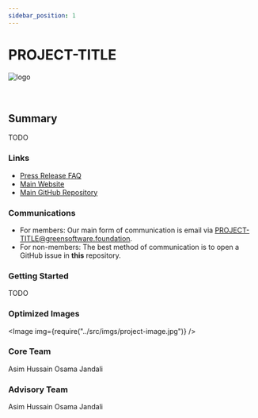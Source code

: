 ```yaml
---
sidebar_position: 1
---
```



# PROJECT-TITLE

<div class="intro-logo">
  <img src="/img/logo.svg" alt="logo" />
</div>
<br />
<br />

## Summary

TODO

### Links

- [Press Release FAQ](#)
- [Main Website](#)
- [Main GitHub Repository](#)

### Communications

- For members: Our main form of communication is email via PROJECT-TITLE@greensoftware.foundation.
- For non-members: The best method of communication is to open a GitHub issue in **this** repository.

### Getting Started

TODO

### Optimized Images

<!---

Use Image component from plugin-ideal-image
to optimize images and generate a small version of the image.

For more details, see:
https://docusaurus.io/docs/api/plugins/@docusaurus/plugin-ideal-image

--->

<Image img={require("../src/imgs/project-image.jpg")} />

### Core Team

<!---

Replace the below with your team members. 

There should be a core team with at least a PM

--->

<TeamMembers>
  <TeamMember
    role="PM"
    company="GSF"
    github="jawache"
    twitter="jawache"
    linkedin="jawache"
  >
    Asim Hussain
  </TeamMember>
  <TeamMember
    role="Lead"
    company="Goldman Sachs"
    github="osamajandali"
    twitter="osama_jandali"
    linkedin="osamajandali"
  >
    Osama Jandali
  </TeamMember>
</TeamMembers>

### Advisory Team

<TeamMembers>
  <TeamMember
    role="PM"
    company="GSF"
    github="jawache"
    twitter="jawache"
    linkedin="jawache"
  >
    Asim Hussain
  </TeamMember>
  <TeamMember
    role="Lead"
    company="GSF"
    github="osamajandali"
    twitter="osama_jandali"
    linkedin="osamajandali"
  >
    Osama Jandali
  </TeamMember>
</TeamMembers>
